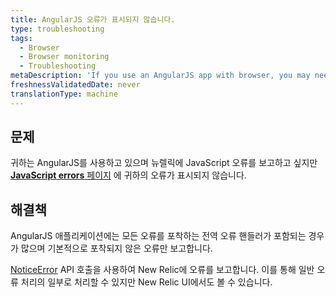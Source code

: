 ```yaml
---
title: AngularJS 오류가 표시되지 않습니다.
type: troubleshooting
tags:
  - Browser
  - Browser monitoring
  - Troubleshooting
metaDescription: 'If you use an AngularJS app with browser, you may need to use NREUM.noticeError to report uncaught errors.'
freshnessValidatedDate: never
translationType: machine
---
```


## 문제

귀하는 AngularJS를 사용하고 있으며 뉴렐릭에 JavaScript 오류를 보고하고 싶지만 [<DNT>**JavaScript errors**</DNT> 페이지](/docs/browser/new-relic-browser/browser-pro-features/js-errors-dashboard-examining-errors-over-time) 에 귀하의 오류가 표시되지 않습니다.

## 해결책

AngularJS 애플리케이션에는 모든 오류를 포착하는 전역 오류 핸들러가 포함되는 경우가 많으며 기본적으로 <InlinePopover type="browser"/>포착되지 않은 오류만 보고합니다.

[NoticeError](/docs/browser/new-relic-browser/browser-agent-spa-api/newrelicnoticeerror-browser-agent-api) API 호출을 사용하여 New Relic에 오류를 보고합니다. 이를 통해 일반 오류 처리의 일부로 처리할 수 있지만 New Relic UI에서도 볼 수 있습니다.
